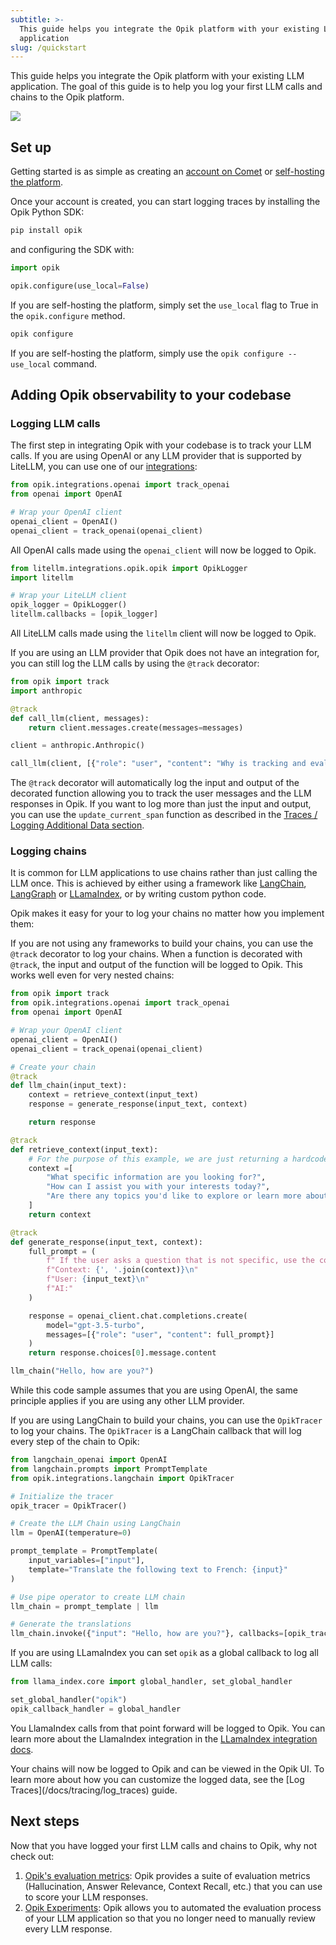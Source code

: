 ```yaml
---
subtitle: >-
  This guide helps you integrate the Opik platform with your existing LLM
  application
slug: /quickstart
---
```


This guide helps you integrate the Opik platform with your existing LLM application. The goal of this guide is to help you log your first LLM calls and chains to the Opik platform.

<Frame>
  <img src="/img/home/traces_page_for_quickstart.png" />
</Frame>

## Set up

Getting started is as simple as creating an [account on Comet](https://www.comet.com/signup?from=llm) or [self-hosting the platform](/docs/self-host/overview).

Once your account is created, you can start logging traces by installing the Opik Python SDK:

```bash
pip install opik
```

and configuring the SDK with:

<Tabs>
    <Tab value="Python" title="Python">

```python
import opik

opik.configure(use_local=False)
```

<Tip>If you are self-hosting the platform, simply set the `use_local` flag to True in the `opik.configure` method.</Tip>

</Tab>
<Tab value="Command Line" title="cli">

```bash
opik configure
```

<Tip>If you are self-hosting the platform, simply use the `opik configure --use_local` command.</Tip>

</Tab>

</Tabs>

## Adding Opik observability to your codebase

### Logging LLM calls

The first step in integrating Opik with your codebase is to track your LLM calls. If you are using OpenAI or any LLM provider that is supported by LiteLLM, you
can use one of our [integrations](/docs/tracing/integrations/overview):

<Tabs>
    <Tab value="OpenAI" title="OpenAI">

```python
from opik.integrations.openai import track_openai
from openai import OpenAI

# Wrap your OpenAI client
openai_client = OpenAI()
openai_client = track_openai(openai_client)
```

All OpenAI calls made using the `openai_client` will now be logged to Opik.

</Tab>
<Tab value="LiteLLM" title="LiteLLM">

```python pytest_codeblocks_skip=true
from litellm.integrations.opik.opik import OpikLogger
import litellm

# Wrap your LiteLLM client
opik_logger = OpikLogger()
litellm.callbacks = [opik_logger]
```

All LiteLLM calls made using the `litellm` client will now be logged to Opik.

</Tab>

<Tab value="Any other provider" title="Any other provider">

If you are using an LLM provider that Opik does not have an integration for, you can still log the LLM calls by using the `@track` decorator:

```python pytest_codeblocks_skip=true
from opik import track
import anthropic

@track
def call_llm(client, messages):
    return client.messages.create(messages=messages)

client = anthropic.Anthropic()

call_llm(client, [{"role": "user", "content": "Why is tracking and evaluation of LLMs important?"}])
```

The `@track` decorator will automatically log the input and output of the decorated function allowing you to track the user
messages and the LLM responses in Opik. If you want to log more than just the input and output, you can use the `update_current_span` function
as described in the [Traces / Logging Additional Data section](/docs/tracing/log_traces#logging-additional-data).

</Tab>

</Tabs>

### Logging chains

It is common for LLM applications to use chains rather than just calling the LLM once. This is achieved by either using a framework
like [LangChain](/docs/tracing/integrations/langchain), [LangGraph](/docs/tracing/integrations/langgraph) or [LLamaIndex](/docs/tracing/integrations/llama_index),
or by writing custom python code.

Opik makes it easy for your to log your chains no matter how you implement them:

<Tabs>
    <Tab value="Custom Python Code" title="Custom Python Code">

If you are not using any frameworks to build your chains, you can use the `@track` decorator to log your chains. When a
function is decorated with `@track`, the input and output of the function will be logged to Opik. This works well even for very
nested chains:

```python
from opik import track
from opik.integrations.openai import track_openai
from openai import OpenAI

# Wrap your OpenAI client
openai_client = OpenAI()
openai_client = track_openai(openai_client)

# Create your chain
@track
def llm_chain(input_text):
    context = retrieve_context(input_text)
    response = generate_response(input_text, context)

    return response

@track
def retrieve_context(input_text):
    # For the purpose of this example, we are just returning a hardcoded list of strings
    context =[
        "What specific information are you looking for?",
        "How can I assist you with your interests today?",
        "Are there any topics you'd like to explore or learn more about?",
    ]
    return context

@track
def generate_response(input_text, context):
    full_prompt = (
        f" If the user asks a question that is not specific, use the context to provide a relevant response.\n"
        f"Context: {', '.join(context)}\n"
        f"User: {input_text}\n"
        f"AI:"
    )

    response = openai_client.chat.completions.create(
        model="gpt-3.5-turbo",
        messages=[{"role": "user", "content": full_prompt}]
    )
    return response.choices[0].message.content

llm_chain("Hello, how are you?")
```

While this code sample assumes that you are using OpenAI, the same principle applies if you are using any other LLM provider.

</Tab>
<Tab value="LangChain" title="LangChain">

If you are using LangChain to build your chains, you can use the `OpikTracer` to log your chains. The `OpikTracer` is a LangChain callback that will
log every step of the chain to Opik:

```python pytest_codeblocks_skip=true
from langchain_openai import OpenAI
from langchain.prompts import PromptTemplate
from opik.integrations.langchain import OpikTracer

# Initialize the tracer
opik_tracer = OpikTracer()

# Create the LLM Chain using LangChain
llm = OpenAI(temperature=0)

prompt_template = PromptTemplate(
    input_variables=["input"],
    template="Translate the following text to French: {input}"
)

# Use pipe operator to create LLM chain
llm_chain = prompt_template | llm

# Generate the translations
llm_chain.invoke({"input": "Hello, how are you?"}, callbacks=[opik_tracer])
```

</Tab>

<Tab value="LLamaIndex" title="LLamaIndex">

If you are using LLamaIndex you can set `opik` as a global callback to log all LLM calls:

```python pytest_codeblocks_skip=true
from llama_index.core import global_handler, set_global_handler

set_global_handler("opik")
opik_callback_handler = global_handler
```

You LlamaIndex calls from that point forward will be logged to Opik. You can learn more about the LlamaIndex integration in the [LLamaIndex integration docs](/docs/tracing/integrations/llama_index).

</Tab>

</Tabs>

<Info>
  Your chains will now be logged to Opik and can be viewed in the Opik UI. To learn more about how you can customize the
  logged data, see the [Log Traces](/docs/tracing/log_traces) guide.
</Info>

## Next steps

Now that you have logged your first LLM calls and chains to Opik, why not check out:

1. [Opik's evaluation metrics](/docs/evaluation/metrics/overview): Opik provides a suite of evaluation metrics (Hallucination, Answer Relevance, Context Recall, etc.) that you can use to score your LLM responses.
2. [Opik Experiments](/docs/evaluation/concepts): Opik allows you to automated the evaluation process of your LLM application so that you no longer need to manually review every LLM response.
